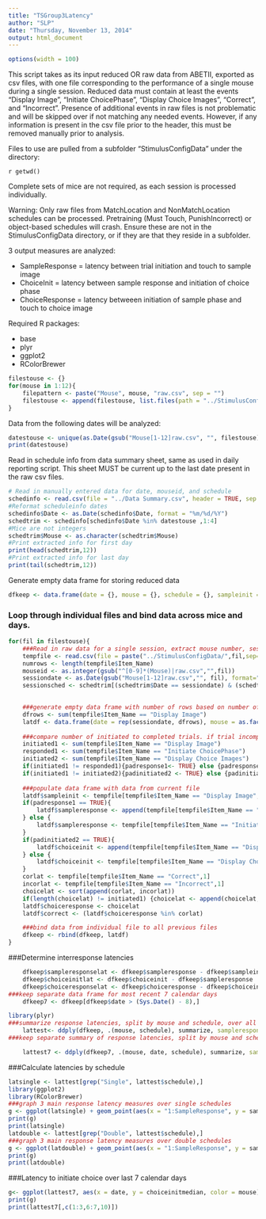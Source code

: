```yaml
---
title: "TSGroup3Latency"
author: "SLP"
date: "Thursday, November 13, 2014"
output: html_document
---
```

```r
options(width = 100)
```
This script takes as its input reduced OR raw data from ABETII, exported as csv files, with one file corresponding to the performance of a single mouse during a single session.  Reduced data must contain at least the events "Display Image", "Initiate ChoicePhase", "Display Choice Images", "Correct", and "Incorrect".  Presence of additional events in raw files is not problematic and will be skipped over if not matching any needed events.  However, if any information is present in the csv file prior to the header, this must be removed manually prior to analysis.

Files to use are pulled from a subfolder "StimulusConfigData" under the directory: 

`r getwd() ` 

Complete sets of mice are not required, as each session is processed individually.

Warning: Only raw files from MatchLocation and NonMatchLocation schedules can be processed.  Pretraining (Must Touch, PunishIncorrect) or object-based schedules will crash.  Ensure these are not in the StimulusConfigData directory, or if they are that they reside in a subfolder.

3 output measures are analyzed:

- SampleResponse = latency between trial initiation and touch to sample image
- ChoiceInit = latency between sample response and initiation of choice phase
- ChoiceResponse = latency betweeen initiation of sample phase and touch to choice image

Required R packages:

- base
- plyr
- ggplot2
- RColorBrewer


```r
filestouse <- {}
for(mouse in 1:12){
    filepattern <- paste("Mouse", mouse, "raw.csv", sep = "")
    filestouse <- append(filestouse, list.files(path = "../StimulusConfigData/", pattern = filepattern))
}
```

Data from the following dates will be analyzed:
```r
datestouse <- unique(as.Date(gsub("Mouse[1-12]raw.csv", "", filestouse), format = "%Y%m%d"))
print(datestouse)
```

Read in schedule info from data summary sheet, same as used in daily reporting script.  This sheet MUST be current up to the last date present in the raw csv files.  
```r
# Read in manually entered data for date, mouseid, and schedule
schedinfo <- read.csv(file = "../Data Summary.csv", header = TRUE, sep = ",", stringsAsFactors = FALSE)
#Reformat scheduleinfo dates
schedinfo$Date <- as.Date(schedinfo$Date, format = "%m/%d/%Y")
schedtrim <- schedinfo[schedinfo$Date %in% datestouse ,1:4]
#Mice are not integers
schedtrim$Mouse <- as.character(schedtrim$Mouse)
#Print extracted info for first day
print(head(schedtrim,12))
#Print extracted info for last day
print(tail(schedtrim,12))
```

Generate empty data frame for storing reduced data
```r
dfkeep <- data.frame(date = {}, mouse = {}, schedule = {}, sampleinit = {}, sampleresponse = {}, choiceinit = {}, choiceresponse = {}, correct = {})
```

### Loop through individual files and bind data across mice and days.

```r
for(fil in filestouse){
    ###Read in raw data for a single session, extract mouse number, session date, and schedule
    tempfile <- read.csv(file = paste("../StimulusConfigData/",fil,sep=""), header = TRUE, stringsAsFactors = FALSE)
    numrows <- length(tempfile$Item_Name)
    mouseid <- as.integer(gsub("^[0-9]*(Mouse)|raw.csv","",fil))
    sessiondate <- as.Date(gsub("Mouse[1-12]raw.csv","", fil), format="%Y%m%d")
    sessionsched <- schedtrim[(schedtrim$Date == sessiondate) & (schedtrim$Mouse == mouseid),4]    

    
    ###generate empty data frame with number of rows based on number of trials initiated
    dfrows <- sum(tempfile$Item_Name == "Display Image")
    latdf <- data.frame(date = rep(sessiondate, dfrows), mouse = as.factor(mouseid), schedule = sessionsched, sampleinit = "", sampleresponse = "", choiceinit = "", choiceresponse = "", correct = "")
    
    ###compare number of initiated to completed trials. if trial incomplete then set all remaining timestamps for final trial to 3600
    initiated1 <- sum(tempfile$Item_Name == "Display Image")
    responded1 <- sum(tempfile$Item_Name == "Initiate ChoicePhase")
    initiated2 <- sum(tempfile$Item_Name == "Display Choice Images")
    if(initiated1 != responded1){padresponse1<- TRUE} else {padresponse1<-FALSE}
    if(initiated1 != initiated2){padinitiated2 <- TRUE} else {padinitiated2<-FALSE}
    
    ###populate data frame with data from current file
    latdf$sampleinit <- tempfile[tempfile$Item_Name == "Display Image",1]
    if(padresponse1 == TRUE){
        latdf$sampleresponse <- append(tempfile[tempfile$Item_Name == "Initiate ChoicePhase",1],3600)
    } else {
        latdf$sampleresponse <- tempfile[tempfile$Item_Name == "Initiate ChoicePhase",1]
    }
    if(padinitiated2 == TRUE){
        latdf$choiceinit <- append(tempfile[tempfile$Item_Name == "Display Choice Images",1], 3600)
    } else {
        latdf$choiceinit <- tempfile[tempfile$Item_Name == "Display Choice Images",1]
    }
    corlat <- tempfile[tempfile$Item_Name == "Correct",1]
    incorlat <- tempfile[tempfile$Item_Name == "Incorrect",1]
    choicelat <- sort(append(corlat, incorlat))
    if(length(choicelat) != initiated1) {choicelat <- append(choicelat, 3600)}
    latdf$choiceresponse <- choicelat
    latdf$correct <- (latdf$choiceresponse %in% corlat)

    ###bind data from individual file to all previous files
    dfkeep <- rbind(dfkeep, latdf)
}
```
    
###Determine interresponse latencies
```r
    dfkeep$sampleresponselat <- dfkeep$sampleresponse - dfkeep$sampleinit
    dfkeep$choiceinitlat <- dfkeep$choiceinit - dfkeep$sampleresponse
    dfkeep$choiceresponselat <- dfkeep$choiceresponse - dfkeep$choiceinit
###keep separate data frame for most recent 7 calendar days
    dfkeep7 <- dfkeep[dfkeep$date > (Sys.Date() - 8),]

library(plyr)
###summarize response latencies, split by mouse and schedule, over all time
    lattest<- ddply(dfkeep, .(mouse, schedule), summarize, sampleresponsemean = mean(sampleresponselat), sampleresponsemedian = median(sampleresponselat), choiceinitmean = mean(choiceinitlat), choiceinitmedian = median(choiceinitlat), choiceresponsemean = mean(choiceresponselat), choiceresponsemedian = median(choiceresponselat), totaltrials = length(sampleinit))
###keep separate summary of response latencies, split by mouse and schedule, for last 7 calendar days

    lattest7 <- ddply(dfkeep7, .(mouse, date, schedule), summarize, sampleresponsemean = mean(sampleresponselat), sampleresponsemedian = median(sampleresponselat), choiceinitmean = mean(choiceinitlat), choiceinitmedian = median(choiceinitlat), choiceresponsemean = mean(choiceresponselat), choiceresponsemedian = median(choiceresponselat), totaltrials = length(sampleinit))

```

###Calculate latencies by schedule
```r
latsingle <- lattest[grep("Single", lattest$schedule),]
library(ggplot2)
library(RColorBrewer)
###graph 3 main response latency measures over single schedules
g <- ggplot(latsingle) + geom_point(aes(x = "1:SampleResponse", y = sampleresponsemedian, color = schedule), position = position_jitter(w = 0.1), size = 4) + geom_point(aes(x = "2:ChoiceInit", y = choiceinitmedian, color = schedule), position = position_jitter(w = 0.1), size = 4) + geom_point(aes(x = "3:Choice Response", y = choiceresponsemedian, color = schedule), position = position_jitter(w = 0.1), size = 4) + xlab(label = "") + ylab("Median Latency (s)") + ggtitle("Median Response Latencies Across All Sessions")
print(g)
print(latsingle)
latdouble <- lattest[grep("Double", lattest$schedule),]
###graph 3 main response latency measures over double schedules
g <- ggplot(latdouble) + geom_point(aes(x = "1:SampleResponse", y = sampleresponsemedian, color = schedule), position = position_jitter(w = 0.1), size = 4) + geom_point(aes(x = "2:ChoiceInit", y = choiceinitmedian, color = schedule), position = position_jitter(w = 0.1), size = 4) + geom_point(aes(x = "3:Choice Response", y = choiceresponsemedian, color = schedule), position = position_jitter(w = 0.1), size = 4) + xlab(label = "") + ylab("Median Latency (s)") + ggtitle("Median Response Latencies Across All Sessions")
print(g)
print(latdouble)
```

###Latency to initiate choice over last 7 calendar days
```r
g<- ggplot(lattest7, aes(x = date, y = choiceinitmedian, color = mouse)) + geom_point(position = position_jitter(w=0.1), size = 4) + scale_color_brewer(type = "qual", palette = "Paired") + ylab("Median latency to initiate choice (s)")
print(g)
print(lattest7[,c(1:3,6:7,10)])
```
